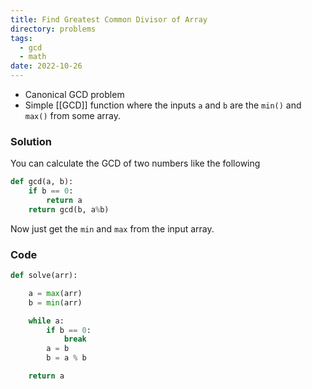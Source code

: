 ```yaml
---
title: Find Greatest Common Divisor of Array
directory: problems
tags:
  - gcd
  - math
date: 2022-10-26
---
```


- Canonical GCD problem
- Simple [[GCD]] function where the inputs `a` and `b` are the `min()` and `max()` from some array.

### Solution

You can calculate the GCD of two numbers like the following

```python
def gcd(a, b):
    if b == 0:
        return a
    return gcd(b, a%b)
```

Now just get the `min` and `max` from the input array.

### Code

```python
def solve(arr):

    a = max(arr)
    b = min(arr)

    while a:
        if b == 0:
            break
        a = b
        b = a % b

    return a
```
